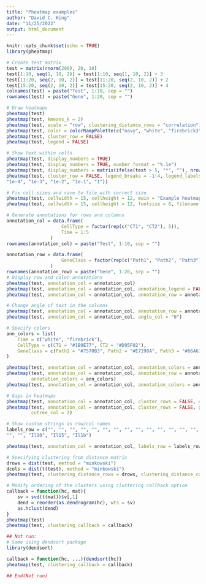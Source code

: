 ```yaml
---
title: "Pheatmap examples"
author: "David C. King"
date: "11/25/2022"
output: html_document
---
```


```r
knitr::opts_chunk$set(echo = TRUE)
library(pheatmap)
```

```r
# Create test matrix
test = matrix(rnorm(200), 20, 10)
test[1:10, seq(1, 10, 2)] = test[1:10, seq(1, 10, 2)] + 3
test[11:20, seq(2, 10, 2)] = test[11:20, seq(2, 10, 2)] + 2
test[15:20, seq(2, 10, 2)] = test[15:20, seq(2, 10, 2)] + 4
colnames(test) = paste("Test", 1:10, sep = "")
rownames(test) = paste("Gene", 1:20, sep = "")
```

```r
# Draw heatmaps
pheatmap(test)
pheatmap(test, kmeans_k = 2)
pheatmap(test, scale = "row", clustering_distance_rows = "correlation")
pheatmap(test, color = colorRampPalette(c("navy", "white", "firebrick3"))(50))
pheatmap(test, cluster_row = FALSE)
pheatmap(test, legend = FALSE)
```

```r
# Show text within cells
pheatmap(test, display_numbers = TRUE)
pheatmap(test, display_numbers = TRUE, number_format = "%.1e")
pheatmap(test, display_numbers = matrix(ifelse(test > 5, "*", ""), nrow(test)))
pheatmap(test, cluster_row = FALSE, legend_breaks = -1:4, legend_labels = c("0",
"1e-4", "1e-3", "1e-2", "1e-1", "1"))

# Fix cell sizes and save to file with correct size
pheatmap(test, cellwidth = 15, cellheight = 12, main = "Example heatmap")
pheatmap(test, cellwidth = 15, cellheight = 12, fontsize = 8, filename = "test.pdf")
```

```r
# Generate annotations for rows and columns
annotation_col = data.frame(
                    CellType = factor(rep(c("CT1", "CT2"), 5)), 
                    Time = 1:5
                )
rownames(annotation_col) = paste("Test", 1:10, sep = "")

annotation_row = data.frame(
                    GeneClass = factor(rep(c("Path1", "Path2", "Path3"), c(10, 4, 6)))
                )
rownames(annotation_row) = paste("Gene", 1:20, sep = "")
# Display row and color annotations
pheatmap(test, annotation_col = annotation_col)
pheatmap(test, annotation_col = annotation_col, annotation_legend = FALSE)
pheatmap(test, annotation_col = annotation_col, annotation_row = annotation_row)

# Change angle of text in the columns
pheatmap(test, annotation_col = annotation_col, annotation_row = annotation_row, angle_col = "45")
pheatmap(test, annotation_col = annotation_col, angle_col = "0")
```

```r
# Specify colors
ann_colors = list(
    Time = c("white", "firebrick"),
    CellType = c(CT1 = "#1B9E77", CT2 = "#D95F02"),
    GeneClass = c(Path1 = "#7570B3", Path2 = "#E7298A", Path3 = "#66A61E")
)

pheatmap(test, annotation_col = annotation_col, annotation_colors = ann_colors, main = "Title")
pheatmap(test, annotation_col = annotation_col, annotation_row = annotation_row, 
         annotation_colors = ann_colors)
pheatmap(test, annotation_col = annotation_col, annotation_colors = ann_colors[2]) 
```

```r
# Gaps in heatmaps
pheatmap(test, annotation_col = annotation_col, cluster_rows = FALSE, gaps_row = c(10, 14))
pheatmap(test, annotation_col = annotation_col, cluster_rows = FALSE, gaps_row = c(10, 14), 
         cutree_col = 2)

# Show custom strings as row/col names
labels_row = c("", "", "", "", "", "", "", "", "", "", "", "", "", "", "", 
"", "", "Il10", "Il15", "Il1b")

pheatmap(test, annotation_col = annotation_col, labels_row = labels_row)
```

```r
# Specifying clustering from distance matrix
drows = dist(test, method = "minkowski")
dcols = dist(t(test), method = "minkowski")
pheatmap(test, clustering_distance_rows = drows, clustering_distance_cols = dcols)
```

```r
# Modify ordering of the clusters using clustering callback option
callback = function(hc, mat){
    sv = svd(t(mat))$v[,1]
    dend = reorder(as.dendrogram(hc), wts = sv)
    as.hclust(dend)
}
pheatmap(test)
pheatmap(test, clustering_callback = callback)
```

```r
## Not run: 
# Same using dendsort package
library(dendsort)

callback = function(hc, ...){dendsort(hc)}
pheatmap(test, clustering_callback = callback)

## End(Not run)
```